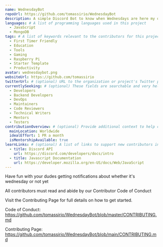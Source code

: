 ```yaml
---
name: WednesdayBot
repoUrl: https://github.com/tomassirio/WednesdayBot
description: A simple Discord Bot to know when Wednesdays are here my dudes
languages: # A list of programming languages used in this project
  - JavaScript
  - MongoDB
tags: # A list of keywords relevant to the contributors for this project
  - First Timer Friendly
  - Education
  - Tools
  - Gaming
  - Raspberry Pi
  - Starter Template
  - Productivity
avatar: wednesdaybot.png
websiteUrl: https://github.com/tomassirio
twitterUrl: # (optional) URL to the organization or project's Twitter page
currentlySeeking: # (optional) These fields are searchable and very helpful for contributors to match well with your project
  - Developers
  - Backend Developers
  - DevOps
  - Maintainers
  - Code Reviewers
  - Technical Writers
  - Mentors
  - Testers
contributionOverview: # (optional) Provide additional context to help contributors match well with your project
  mainLocation: Worldwide
  idealEffort: 1 PR a month
  isMentorshipAvailable: true
learnLinks: # (optional) A list of links to support new contributors in learning about your project and tech stack and culture / community
  - title: Discord API
    url: https://discord.com/developers/docs/intro
  - title: Javascript Documentation
    url: https://developer.mozilla.org/en-US/docs/Web/JavaScript
---
```


<!-- Divide your content into sections using our handy shortcodes. Each section is optional -->

<Overview>

Have fun with your dudes getting notifications about whether it's wednesday or not yet

</Overview>

<Contributing>

All contributors must read and abide by our Contributor Code of Conduct

Visit the Contributing Page for full details on how to get started.

Code of Conduct: https://github.com/tomassirio/WednesdayBot/blob/master/CONTRIBUTING.md

Contributing Page: https://github.com/tomassirio/WednesdayBot/blob/main/CONTRIBUTING.md

</Contributing>
